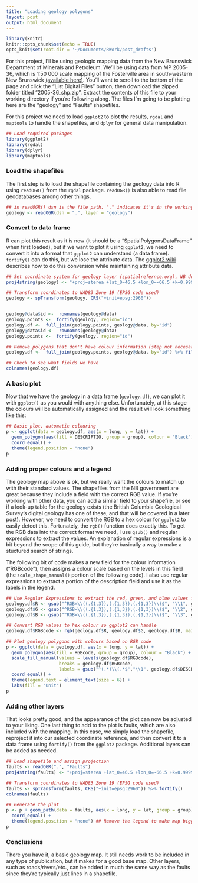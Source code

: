 ```yaml
---
title: "Loading geology polygons"
layout: post
output: html_document
---
```


```r
library(knitr)
knitr::opts_chunk$set(echo = TRUE)
opts_knit$set(root.dir = '~/Documents/RWork/post_drafts')
```


For this project, I'll be using geologic mapping data from the New Brunswick Department of Minerals and Petroleum. We'll be using data from MP 2005-36, which is 1:50 000 scale mapping of the Fosterville area in south-western New Brunswick [(available here)](http://dnr-mrn.gnb.ca/ParisWeb/PublicationDetails.aspx?Num=MP%202005-36&lang=e). You'll want to scroll to the bottom of the page and click the "List Digital Files" button, then download the zipped folder titled "2005-36_shp.zip". Extract the contents of this file to your working directory if you're following along. The files I'm going to be plotting here are the "geology" and "Faults" shapefiles.

For this project we need to load `ggplot2` to plot the results, `rgdal` and `maptools` to handle the shapefiles, and `dplyr` for general data manipulation.

```r
## Load required packages
library(ggplot2)
library(rgdal)
library(dplyr)
library(maptools)
```

### Load the shapefiles

The first step is to load the shapefile containing the geology data into R using `readOGR()` from the `rgdal` package. `readOGR()` is also able to read file geodatabases among other things.

```r
## in readOGR() dsn is the file path. "." indicates it's in the working directory
geology <- readOGR(dsn = ".", layer = "geology") 
```

### Convert to data frame

R can plot this result as it is now (it should be a "SpatialPolygonsDataFrame" when first loaded), but if we want to plot it using `ggplot2`, we need to convert it into a format that `ggplot2` can understand (a data frame). `fortify()` can do this, but we lose the attribute data. The [ggplot2 wiki](https://github.com/tidyverse/ggplot2/wiki/plotting-polygon-shapefileslink) describes how to do this conversion while maintaining attribute data.

```r

## Set coordinate system for geology layer (spatialrefernce.org), NB double stereographic
proj4string(geology) <- "+proj=sterea +lat_0=46.5 +lon_0=-66.5 +k=0.999912 +x_0=2500000 +y_0=7500000 +ellps=GRS80 +units=m +no_defs"

## Transform coordinates to NAD83 Zone 19 (EPSG code used)
geology <- spTransform(geology, CRS("+init=epsg:2960"))


geology@data$id <-  rownames(geology@data)
geology.points <-  fortify(geology, region="id")
geology.df <-  full_join(geology.points, geology@data, by="id")
geology@data$id <-  rownames(geology@data)
geology.points <-  fortify(geology, region="id")

## Remove polygons that don't have colour information (step not necesarilly required)
geology.df <-  full_join(geology.points, geology@data, by="id") %>% filter(!is.na(RGB_Value))

## Check to see what fields we have
colnames(geology.df)

```

### A basic plot

Now that we have the geology in a data frame (`geology.df`), we can plot it with `ggplot()` as you would with anything else. Unfortunately, at this stage the colours will be automatically assigned and the result will look something like this:

```r
## Basic plot, automatic colouring
p <- ggplot(data = geology.df, aes(x = long, y = lat)) + 
  geom_polygon(aes(fill = DESCRIPTIO, group = group), colour = "Black") +
  coord_equal() +
  theme(legend.position = "none")
p
```


### Adding proper colours and a legend

The geology map above is ok, but we really want the colours to match up with their standard values. The shapefiles from the NB government are great because they include a field with the correct RGB value. If you're working with other data, you can add a similar field to your shapefile, or see if a look-up table for the geology exists (the British Columbia Geological Survey's digital geology has one of these, and that will be covered in a later post). However, we need to convert the RGB to a hex colour for `ggplot2` to easily detect this. Fortunately, the `rgb()` function does exactly this. To get the RGB data into the correct format we need, I use `gsub()` and regular expressions to extract the values. An explanation of regular expressions is a bit beyond the scope of this guide, but they're basically a way to make a stuctured search of strings.

The following bit of code makes a new field for the colour information ("RGBcode"), then assigns a colour scale based on the levels in this field (the `scale_shape_manual()` portion of the following code). I also use regular expressions to extract a portion of the description field and use it as the labels in the legend.

```r
## Use Regular Expressions to extract the red, green, and blue values from the RGB field
geology.df$R <- gsub("^RGB=\\((.{1,3}),(.{1,3}),(.{1,3})\\)$", "\\1", geology.df$RGB_Value)
geology.df$G <- gsub("^RGB=\\((.{1,3}),(.{1,3}),(.{1,3})\\)$", "\\2", geology.df$RGB_Value)
geology.df$B <- gsub("^RGB=\\((.{1,3}),(.{1,3}),(.{1,3})\\)$", "\\3", geology.df$RGB_Value)

## Convert RGB values to hex colour so ggplot2 can handle
geology.df$RGBcode <- rgb(geology.df$R, geology.df$G, geology.df$B, maxColorValue = 255) %>% as.factor()

## Plot geology polygons with colours based on RGB code
p <- ggplot(data = geology.df, aes(x = long, y = lat)) + 
  geom_polygon(aes(fill = RGBcode, group = group), colour = "Black") +
  scale_fill_manual(values = levels(geology.df$RGBcode), 
                    breaks = geology.df$RGBcode, 
                    labels = gsub("^(.*)\\(.*$","\\1", geology.df$DESCRIPTIO)) + ## Regex used to select everything before '('
  coord_equal() +
  theme(legend.text = element_text(size = 6)) +
  labs(fill = "Unit")
p
```

### Adding other layers

That looks pretty good, and the appearance of the plot can now be adjusted to your liking. One last thing to add to the plot is faults, which are also included with the mapping. In this case, we simply load the shapefile, reproject it into our selected coordinate reference, and then convert it to a data frame using `fortify()` from the `ggplot2` package. Additional layers can be added as needed.

```r
## Load shapefile and assign projection
faults <- readOGR(".", "Faults")
proj4string(faults) <- "+proj=sterea +lat_0=46.5 +lon_0=-66.5 +k=0.999912 +x_0=2500000 +y_0=7500000 +ellps=GRS80 +units=m +no_defs"

## Transform coordinates to NAD83 Zone 19 (EPSG code used)
faults <- spTransform(faults, CRS("+init=epsg:2960")) %>% fortify()
colnames(faults)

## Generate the plot
p <- p + geom_path(data = faults, aes(x = long, y = lat, group = group), size = 1) + 
  coord_equal() +
  theme(legend.position = "none") ## Remove the legend to make map bigger
p
```

### Conclusions

There you have it, a basic geology map. It still needs work to be included in any type of publication, but it makes for a good base map. Other layers, such as roads/rivers/etc., can be added in much the same way as the faults since they're typically just lines in a shapefile.

